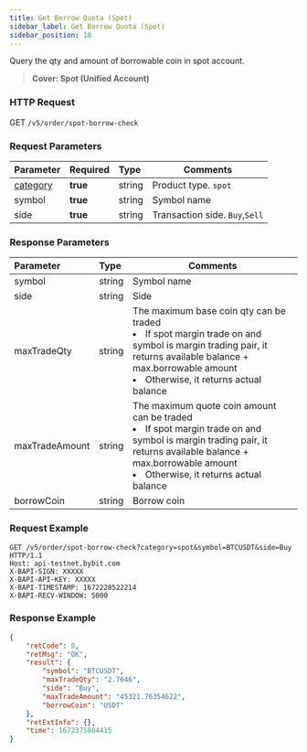 ```yaml
---
title: Get Borrow Quota (Spot)
sidebar_label: Get Borrow Quota (Spot)
sidebar_position: 10
---
```


Query the qty and amount of borrowable coin in spot account.
> **Cover: Spot (Unified Account)**

### HTTP Request
GET `/v5/order/spot-borrow-check`

### Request Parameters
| Parameter | Required | Type | Comments|
|:----- |:-------|:-----|------ |
|[category](../enum#category) |**true** |string |Product type. `spot`|
|symbol |**true** |string |Symbol name|
|side |**true** |string |Transaction side. `Buy`,`Sell` |

### Response Parameters
| Parameter | Type | Comments|
|:----- |:-----|------ |
|symbol |string |Symbol name |
|side |string |Side |
|maxTradeQty |string |The maximum base coin qty can be traded<li>If spot margin trade on and symbol is margin trading pair, it returns available balance + max.borrowable amount</li><li>Otherwise, it returns actual balance</li>  |
|maxTradeAmount |string |The maximum quote coin amount can be traded<li>If spot margin trade on and symbol is margin trading pair, it returns available balance + max.borrowable amount</li><li>Otherwise, it returns actual balance</li> |
|borrowCoin |string |Borrow coin |

### Request Example

```http
GET /v5/order/spot-borrow-check?category=spot&symbol=BTCUSDT&side=Buy HTTP/1.1
Host: api-testnet.bybit.com
X-BAPI-SIGN: XXXXX
X-BAPI-API-KEY: XXXXX
X-BAPI-TIMESTAMP: 1672228522214
X-BAPI-RECV-WINDOW: 5000
```

### Response Example

```json
{
    "retCode": 0,
    "retMsg": "OK",
    "result": {
        "symbol": "BTCUSDT",
        "maxTradeQty": "2.7646",
        "side": "Buy",
        "maxTradeAmount": "45321.76354622",
        "borrowCoin": "USDT"
    },
    "retExtInfo": {},
    "time": 1672375804415
}
```